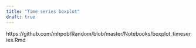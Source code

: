 ```yaml
---
title: "Time series boxplot"
draft: true
---
```


https://github.com/mhpob/Random/blob/master/Notebooks/boxplot_timeseries.Rmd